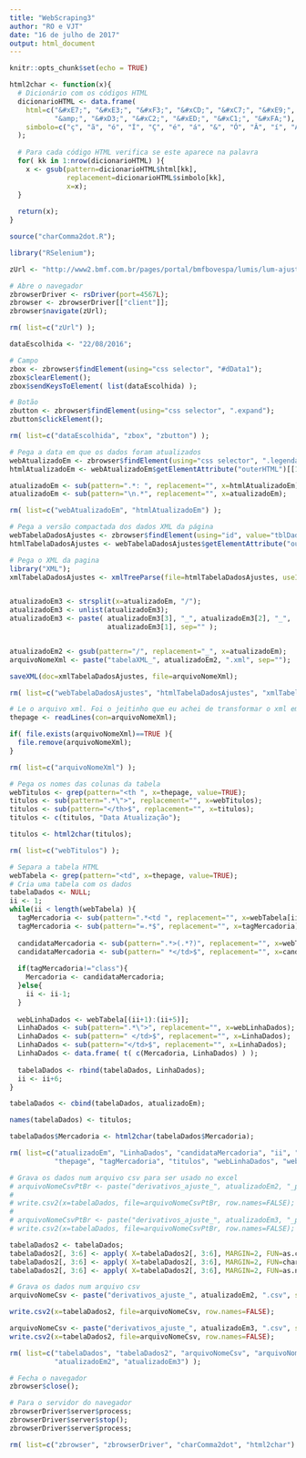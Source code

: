 ```yaml
---
title: "WebScraping3"
author: "RO e VJT"
date: "16 de julho de 2017"
output: html_document
---
```


```r
knitr::opts_chunk$set(echo = TRUE)
```

[comment]: # (https://do.remifa.so/archives/unicode/latin1.html)

```r
html2char <- function(x){
  # Dicionário com os códigos HTML
  dicionarioHTML <- data.frame(
    html=c("&#xE7;", "&#xE3;", "&#xF3;", "&#xCD;", "&#xC7;", "&#xE9;", "&#xE1;", 
           "&amp;", "&#xD3;", "&#xC2;", "&#xED;", "&#xC1;", "&#xFA;"), 
    simbolo=c("ç", "ã", "ó", "Í", "Ç", "é", "á", "&", "Ó", "Â", "í", "Á", "ú") 
  );
  
  # Para cada código HTML verifica se este aparece na palavra
  for( kk in 1:nrow(dicionarioHTML) ){
    x <- gsub(pattern=dicionarioHTML$html[kk], 
              replacement=dicionarioHTML$simbolo[kk], 
              x=x);
  }
  
  return(x);
}

source("charComma2dot.R");
```

```r
library("RSelenium");

zUrl <- "http://www2.bmf.com.br/pages/portal/bmfbovespa/lumis/lum-ajustes-do-pregao-ptBR.asp";

# Abre o navegador
zbrowserDriver <- rsDriver(port=4567L);
zbrowser <- zbrowserDriver[["client"]];
zbrowser$navigate(zUrl);

rm( list=c("zUrl") );
```

```r
dataEscolhida <- "22/08/2016";

# Campo
zbox <- zbrowser$findElement(using="css selector", "#dData1");
zbox$clearElement();
zbox$sendKeysToElement( list(dataEscolhida) );

# Botão
zbutton <- zbrowser$findElement(using="css selector", ".expand");
zbutton$clickElement();

rm( list=c("dataEscolhida", "zbox", "zbutton") );
```

```r
# Pega a data em que os dados foram atualizados
webAtualizadoEm <- zbrowser$findElement(using="css selector", ".legenda");
htmlAtualizadoEm <- webAtualizadoEm$getElementAttribute("outerHTML")[[1]];

atualizadoEm <- sub(pattern=".*: ", replacement="", x=htmlAtualizadoEm);
atualizadoEm <- sub(pattern="\n.*", replacement="", x=atualizadoEm);

rm( list=c("webAtualizadoEm", "htmlAtualizadoEm") );
```

```r
# Pega a versão compactada dos dados XML da página
webTabelaDadosAjustes <- zbrowser$findElement(using="id", value="tblDadosAjustes");
htmlTabelaDadosAjustes <- webTabelaDadosAjustes$getElementAttribute("outerHTML")[[1]];
```

```r
# Pega o XML da pagina
library("XML");
xmlTabelaDadosAjustes <- xmlTreeParse(file=htmlTabelaDadosAjustes, useInternalNodes=T);


atualizadoEm3 <- strsplit(x=atualizadoEm, "/");
atualizadoEm3 <- unlist(atualizadoEm3);
atualizadoEm3 <- paste( atualizadoEm3[3], "_", atualizadoEm3[2], "_", 
                        atualizadoEm3[1], sep="" );


atualizadoEm2 <- gsub(pattern="/", replacement="_", x=atualizadoEm);
arquivoNomeXml <- paste("tabelaXML_", atualizadoEm2, ".xml", sep="");

saveXML(doc=xmlTabelaDadosAjustes, file=arquivoNomeXml);

rm( list=c("webTabelaDadosAjustes", "htmlTabelaDadosAjustes", "xmlTabelaDadosAjustes") );
```

```r
# Le o arquivo xml. Foi o jeitinho que eu achei de transformar o xml em char
thepage <- readLines(con=arquivoNomeXml);

if( file.exists(arquivoNomeXml)==TRUE ){
  file.remove(arquivoNomeXml);
}

rm( list=c("arquivoNomeXml") );
```

```r
# Pega os nomes das colunas da tabela
webTitulos <- grep(pattern="<th ", x=thepage, value=TRUE);
titulos <- sub(pattern=".*\">", replacement="", x=webTitulos);
titulos <- sub(pattern="</th>$", replacement="", x=titulos);
titulos <- c(titulos, "Data Atualização");

titulos <- html2char(titulos);

rm( list=c("webTitulos") );
```

```r
# Separa a tabela HTML
webTabela <- grep(pattern="<td", x=thepage, value=TRUE);
# Cria uma tabela com os dados
tabelaDados <- NULL;
ii <- 1;
while(ii < length(webTabela) ){
  tagMercadoria <- sub(pattern=".*<td ", replacement="", x=webTabela[ii]);
  tagMercadoria <- sub(pattern="=.*$", replacement="", x=tagMercadoria);
  
  candidataMercadoria <- sub(pattern=".*>(.*?)", replacement="", x=webTabela[ii]);
  candidataMercadoria <- sub(pattern=" *</td>$", replacement="", x=candidataMercadoria);
  
  if(tagMercadoria!="class"){
    Mercadoria <- candidataMercadoria;
  }else{
    ii <- ii-1;
  }
  
  webLinhaDados <- webTabela[(ii+1):(ii+5)];
  LinhaDados <- sub(pattern=".*\">", replacement="", x=webLinhaDados);
  LinhaDados <- sub(pattern=" </td>$", replacement="", x=LinhaDados);
  LinhaDados <- sub(pattern="</td>$", replacement="", x=LinhaDados);
  LinhaDados <- data.frame( t( c(Mercadoria, LinhaDados) ) );
  
  tabelaDados <- rbind(tabelaDados, LinhaDados);
  ii <- ii+6;
}

tabelaDados <- cbind(tabelaDados, atualizadoEm);

names(tabelaDados) <- titulos;

tabelaDados$Mercadoria <- html2char(tabelaDados$Mercadoria);

rm( list=c("atualizadoEm", "LinhaDados", "candidataMercadoria", "ii", "Mercadoria", 
           "thepage", "tagMercadoria", "titulos", "webLinhaDados", "webTabela") );
```

```r
# Grava os dados num arquivo csv para ser usado no excel
# arquivoNomeCsvPtBr <- paste("derivativos_ajuste_", atualizadoEm2, "_ptbr.csv", sep="");
# 
# write.csv2(x=tabelaDados, file=arquivoNomeCsvPtBr, row.names=FALSE);
# 
# arquivoNomeCsvPtBr <- paste("derivativos_ajuste_", atualizadoEm3, "_ptbr.csv", sep="");
# write.csv2(x=tabelaDados, file=arquivoNomeCsvPtBr, row.names=FALSE);
```

```r
tabelaDados2 <- tabelaDados;
tabelaDados2[, 3:6] <- apply( X=tabelaDados2[, 3:6], MARGIN=2, FUN=as.character );
tabelaDados2[, 3:6] <- apply( X=tabelaDados2[, 3:6], MARGIN=2, FUN=charComma2dot );
tabelaDados2[, 3:6] <- apply( X=tabelaDados2[, 3:6], MARGIN=2, FUN=as.numeric );

# Grava os dados num arquivo csv
arquivoNomeCsv <- paste("derivativos_ajuste_", atualizadoEm2, ".csv", sep="");

write.csv2(x=tabelaDados2, file=arquivoNomeCsv, row.names=FALSE);

arquivoNomeCsv <- paste("derivativos_ajuste_", atualizadoEm3, ".csv", sep="");
write.csv2(x=tabelaDados2, file=arquivoNomeCsv, row.names=FALSE);

rm( list=c("tabelaDados", "tabelaDados2", "arquivoNomeCsv", "arquivoNomeCsvPtBr", 
           "atualizadoEm2", "atualizadoEm3") );
```



```r
# Fecha o navegador
zbrowser$close();

# Para o servidor do navegador
zbrowserDriver$server$process;
zbrowserDriver$server$stop();
zbrowserDriver$server$process;

rm( list=c("zbrowser", "zbrowserDriver", "charComma2dot", "html2char") );
```
